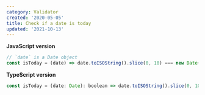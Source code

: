 ```yaml
---
category: Validator
created: '2020-05-05'
title: Check if a date is today
updated: '2021-10-13'
---
```


**JavaScript version**

```js
// `date` is a Date object
const isToday = (date) => date.toISOString().slice(0, 10) === new Date().toISOString().slice(0, 10);
```

**TypeScript version**

```js
const isToday = (date: Date): boolean => date.toISOString().slice(0, 10) === new Date().toISOString().slice(0, 10);
```
